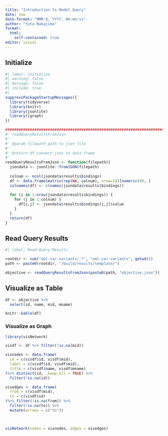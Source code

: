 ```yaml
---
title: "Introduction to Model Query"
date: now
date-format: "MMM D, YYYY, HH:mm:ss"
author: "Yuta Nakajima"
format: 
  html:
    self-contained: true
editor: visual
---
```


## Initialize

```r
#| label: initialize
#| warning: false
#| message: false
#| include: true
#| 
suppressPackageStartupMessages({
  library(tidyverse)
  library(knitr)
  library(jsonlite)
  library(igraph)
})

###############################################################################
#' readQueryResultsFromJson
#'
#' @param filepath path to json file
#'
#' @return df convert json to data frame 
#' 
readQueryResultsFromJson <- function(filepath){
  jsondata <- jsonlite::fromJSON(filepath)
  
  colnum <- ncol(jsondata$results$bindings)
  df <- data.frame(matrix(rep(NA, colnum), nrow=1))[numeric(0), ]
  colnames(df) <- c(names(jsondata$results$bindings))
  
  for (i in 1:nrow(jsondata$results$bindings)) {
    for (j in 1:colnum) {
      df[i,j] <- jsondata$results$bindings[i,j]$value
    }
  }
  return(df)
}
```

## Read Query Results

```r
#| label: Read-Query-Results

rootdir <- sub("oml-car-variants/.*", "oml-car-variants", getwd())
path <- paste0(rootdir, "/build/results/template/")

objective <- readQueryResultsFromJson(paste0(path, "objective.json"))
```

## Visualize as Table

```r
df <- objective %>%
  select(id, name, mid, mname)

knitr::kable(df)
```

### Visualize as Graph

```r
library(visNetwork)

visdf <- df %>% filter(!is.na(mid))

visnodes <- data.frame(
  id = c(visdf$id, visdf$mid),
  label = c(visdf$id, visdf$mid),
  title = c(visdf$name, visdf$mname)
)%>% distinct(id, .keep_all = TRUE) %>%
  filter(!is.na(id)) 

visedges <- data.frame(
  from = c(visdf$mid),
  to = c(visdf$id)
)%>% filter(!is.na(from)) %>%
  filter(!is.na(to)) %>%
  mutate(arrows = c("to")) 


  
visNetwork(nodes = visnodes, edges = visedges) 

```
